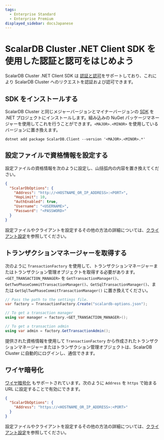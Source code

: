 ```yaml
---
tags:
  - Enterprise Standard
  - Enterprise Premium
displayed_sidebar: docsJapanese
---
```


# ScalarDB Cluster .NET Client SDK を使用した認証と認可をはじめよう


<TranslationBanner />

ScalarDB Cluster .NET Client SDK は [認証と認可](../scalardb-cluster/scalardb-auth-with-sql.mdx)をサポートしており、これにより ScalarDB Cluster へのリクエストを認証および認可できます。

## SDK をインストールする

ScalarDB Cluster と同じメジャーバージョンとマイナーバージョンの [SDK](https://www.nuget.org/packages/ScalarDB.Client) を .NET プロジェクトにインストールします。組み込みの NuGet パッケージマネージャーを使用してこれを行うことができます。`<MAJOR>.<MINOR>` を使用しているバージョンに置き換えます。

```console
dotnet add package ScalarDB.Client --version '<MAJOR>.<MINOR>.*'
```

## 設定ファイルで資格情報を設定する

設定ファイルの資格情報を次のように設定し、山括弧内の内容を置き換えてください。

```json
{
  "ScalarDbOptions": {
    "Address": "http://<HOSTNAME_OR_IP_ADDRESS>:<PORT>",
    "HopLimit": 10,
    "AuthEnabled": true,
    "Username": "<USERNAME>",
    "Password": "<PASSWORD>"
  }
}
```

設定ファイルやクライアントを設定するその他の方法の詳細については、[クライアント設定](common-reference.mdx#クライアント設定)を参照してください。

## トランザクションマネージャーを取得する

次のように `TransactionFactory` を使用して、トランザクションマネージャーまたはトランザクション管理オブジェクトを取得する必要があります。`<GET_TRANSACTION_MANAGER>` を `GetTransactionManager()`、`GetTwoPhaseCommitTransactionManager()`、`GetSqlTransactionManager()`、または `GetSqlTwoPhaseCommitTransactionManager()` に置き換えてください。

```c#
// Pass the path to the settings file.
var factory = TransactionFactory.Create("scalardb-options.json");

// To get a transaction manager
using var manager = factory.<GET_TRANSACTION_MANAGER>();

// To get a transaction admin
using var admin = factory.GetTransactionAdmin();
```

提供された資格情報を使用して `TransactionFactory` から作成されたトランザクションマネージャーまたはトランザクション管理オブジェクトは、ScalarDB Cluster に自動的にログインし、通信できます。

## ワイヤ暗号化

[ワイヤ暗号化](../scalardb-cluster/scalardb-auth-with-sql.mdx#ワイヤ暗号化) もサポートされています。次のように `Address` を `https` で始まる URL に設定することで有効にできます。

```json
{
  "ScalarDbOptions": {
    "Address": "https://<HOSTNAME_OR_IP_ADDRESS>:<PORT>"
  }
}
```

設定ファイルやクライアントを設定するその他の方法の詳細については、[クライアント設定](common-reference.mdx#クライアント設定)を参照してください。
